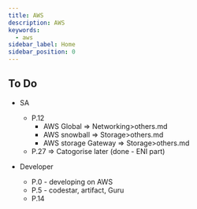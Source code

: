 ```yaml
---
title: AWS 
description: AWS
keywords:
  - aws
sidebar_label: Home
sidebar_position: 0
---
```


## To Do

- SA
  - P.12
    - AWS Global => Networking>others.md
    - AWS snowball  => Storage>others.md
    - AWS storage Gateway => Storage>others.md
  - P.27 => Catogorise later (done - ENI part)

- Developer
  - P.0 - developing on AWS
  - P.5 - codestar, artifact, Guru
  - P.14

